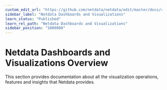 ```yaml
---
custom_edit_url: "https://github.com/netdata/netdata/edit/master/docs/category-overview-pages/netdata-dashboards-and-visualizations.md"
sidebar_label: "Netdata Dashboards and Visualizations"
learn_status: "Published"
learn_rel_path: "Netdata Dashboards and Visualizations"
sidebar_position: "1000000"
---
```

# Netdata Dashboards and Visualizations Overview

This section provides documentation about all the visualization operations, features and insights that Netdata provides.

